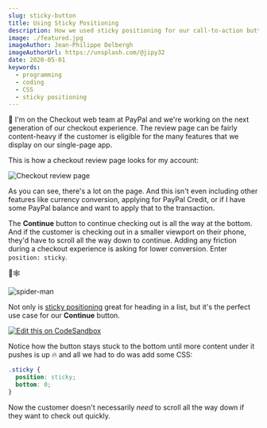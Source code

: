 ```yaml
---
slug: sticky-button
title: Using Sticky Positioning
description: How we used sticky positioning for our call-to-action button to improve conversion
image: ./featured.jpg
imageAuthor: Jean-Philippe Delbergh
imageAuthorUrl: https://unsplash.com/@jipy32
date: 2020-05-01
keywords:
  - programming
  - coding
  - CSS
  - sticky positioning
---
```



🛒 I'm on the Checkout web team at PayPal and we're working on the next generation of our checkout experience. The
review page can be fairly content-heavy if the customer is eligible for the many features that we display on our
single-page app.

This is how a checkout review page looks for my account:

![Checkout review page](./long.png)

As you can see, there's a lot on the page. And this isn't even including other features like currency conversion,
applying for PayPal Credit, or if I have some PayPal balance and want to apply that to the transaction.

The **Continue** button to continue checking out is all the way at the bottom. And if the customer is checking out in a
smaller viewport on their phone, they'd have to scroll all the way down to continue. Adding any friction during a
checkout experience is asking for lower conversion. Enter `position: sticky`.

🎉🕸

![spider-man](https://media1.giphy.com/media/E0g75JYAx0BjAFSNjY/giphy.gif?cid=ecf05e472de1b9072426a5a1b031990516e32e382f240741&rid=giphy.gif)

Not only is [sticky positioning](https://developer.mozilla.org/en-US/docs/Web/CSS/position#Sticky_positioning) great for
heading in a list, but it's the perfect use case for our **Continue** button.

<StickyButton />

[![Edit this on CodeSandbox](https://codesandbox.io/static/img/play-codesandbox.svg)](https://codesandbox.io/s/sticky-positioning-v7x6j?fontsize=14&hidenavigation=1&theme=dark)

Notice how the button stays stuck to the bottom until more content under it pushes is up 🔥 and all we had to do was add
some CSS:

```CSS
.sticky {
  position: sticky;
  bottom: 0;
}
```

Now the customer doesn't necessarily _need_ to scroll all the way down if they want to check out quickly.
